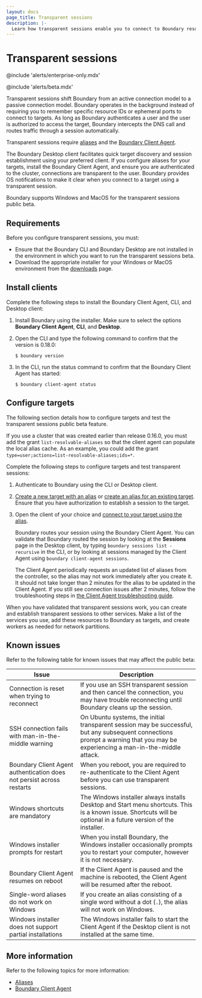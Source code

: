 ```yaml
---
layout: docs
page_title: Transparent sessions
description: |-
  Learn how transparent sessions enable you to connect to Boundary resources without remembering resource IDs or port numbers.
---
```


# Transparent sessions

@include 'alerts/enterprise-only.mdx'

@include 'alerts/beta.mdx'

Transparent sessions shift Boundary from an active connection model to a passive connection model.
Boundary operates in the background instead of requiring you to remember specific resource IDs or ephemeral ports to connect to targets.
As long as Boundary authenticates a user and the user is authorized to access the target, Boundary intercepts the DNS call and routes traffic through a session automatically.

Transparent sessions require [aliases](/boundary/docs/concepts/aliases) and the [Boundary Client Agent](/boundary/docs/api-clients/client-agent).

The Boundary Desktop client facilitates quick target discovery and session establishment using your preferred client.
If you configure aliases for your targets, install the Boundary Client Agent, and ensure you are authenticated to the cluster, connections are transparent to the user.
Boundary provides OS notifications to make it clear when you connect to a target using a transparent session.

Boundary supports Windows and MacOS for the transparent sessions public beta.

## Requirements

Before you configure transparent sessions, you must:

- Ensure that the Boundary CLI and Boundary Desktop are not installed in the environment in which you want to run the transparent sessions beta.
- Download the appropriate installer for your Windows or MacOS environment from the [downloads](/boundary/install) page.

## Install clients

Complete the following steps to install the Boundary Client Agent, CLI, and Desktop client:

1. Install Boundary using the installer.
Make sure to select the options **Boundary Client Agent**, **CLI**, and **Desktop**.
1. Open the CLI and type the following command to confirm that the version is 0.18.0:
   ```shell-session
   $ boundary version
   ```
1. In the CLI, run the status command to confirm that the Boundary Client Agent has started:

   ```shell-session
   $ boundary client-agent status
   ```

## Configure targets

The following section details how to configure targets and test the transparent sessions public beta feature.

If you use a cluster that was created earlier than release 0.16.0, you must add the grant `list-resolvable-aliases` so that the client agent can populate the local alias cache.
As an example, you could add the grant `type=user;actions=list-resolvable-aliases;ids=*`.

Complete the following steps to configure targets and test transparent sessions:

1. Authenticate to Boundary using the CLI or Desktop client.
1. [Create a new target with an alias](/boundary/docs/concepts/aliases#create-an-alias-during-target-creation) or [create an alias for an existing target](/boundary/docs/concepts/aliases#create-an-alias-for-an-existing-target).
Ensure that you have authorization to establish a session to the target.
1. Open the client of your choice and [connect to your target using the alias](/boundary/docs/concepts/aliases#connect-to-a-target-using-an-alias).

   Boundary routes your session using the Boundary Client Agent.
   You can validate that Boundary routed the session by looking at the **Sessions** page in the Desktop client, by typing `boundary sessions list -recursive` in the CLI, or by looking at sessions managed by the Client Agent using `boundary client-agent sessions`.

   <Note>

   The Client Agent periodically requests an updated list of aliases from the controller, so the alias may not work immediately after you create it.
   It should not take longer than 2 minutes for the alias to be updated in the Client Agent. If you still see connection issues after 2 minutes,
   follow the troubleshooting steps in [the Client Agent troubleshooting guide](/boundary/docs/api-clients/client-agent#troubleshooting).

   </Note>

When you have validated that transparent sessions work, you can create and establish transparent sessions to other services.
Make a list of the services you use, add these resources to Boundary as targets, and create workers as needed for network partitions.

## Known issues

Refer to the following table for known issues that may affect the public beta:

| Issue | Description |
| ----- | ----------- |
| Connection is reset when trying to reconnect | If you use an SSH transparent session and then cancel the connection, you may have trouble reconnecting until Boundary cleans up the session. |
| SSH connection fails with man-in-the-middle warning | On Ubuntu systems, the initial transparent session may be successful, but any subsequent connections prompt a warning that you may be experiencing a man-in-the-middle attack. |
| Boundary Client Agent authentication does not persist across restarts | When you reboot, you are required to re-authenticate to the Client Agent before you can use transparent sessions. |
| Windows shortcuts are mandatory | The Windows installer always installs Desktop and Start menu shortcuts. This is a known issue. Shortcuts will be optional in a future version of the installer. |
| Windows installer prompts for restart | When you install Boundary, the Windows installer occasionally prompts you to restart your computer, however it is not necessary. |
| Boundary Client Agent resumes on reboot | If the Client Agent is paused and the machine is rebooted, the Client Agent will be resumed after the reboot. |
| Single-word aliases do not work on Windows | If you create an alias consisting of a single word without a dot (`.`), the alias will not work on Windows. |
| Windows installer does not support partial installations | The Windows installer fails to start the Client Agent if the Desktop client is not installed at the same time. |

## More information

Refer to the following topics for more information:

- [Aliases](/boundary/docs/concepts/aliases)
- [Boundary Client Agent](/boundary/docs/api-clients/client-agent)
